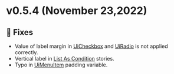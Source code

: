 
<Meta title="Releases/v0.5.x/v0.5.4/Changelog" />

# v0.5.4 (November 23,2022)

## 🐛 Fixes
* Value of label margin in [UiCheckbox](/docs/atoms-checkbox--with-label) and [UiRadio](/docs/atoms-checkbox--with-label) is not applied correctly.
* Vertical label in [List As Condition](/docs/organisms-list--as-condition) stories.
* Typo in [UiMenuItem](/docs/organisms-menu--with-selected-item) padding variable.
